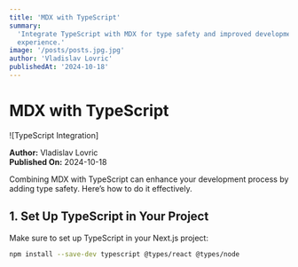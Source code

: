 ```yaml
---
title: 'MDX with TypeScript'
summary:
  'Integrate TypeScript with MDX for type safety and improved development
  experience.'
image: '/posts/posts.jpg.jpg'
author: 'Vladislav Lovric'
publishedAt: '2024-10-18'
---
```


# MDX with TypeScript

![TypeScript Integration]

**Author:** Vladislav Lovric  
**Published On:** 2024-10-18

Combining MDX with TypeScript can enhance your development process by adding
type safety. Here’s how to do it effectively.

## 1. Set Up TypeScript in Your Project

Make sure to set up TypeScript in your Next.js project:

```bash
npm install --save-dev typescript @types/react @types/node
```
